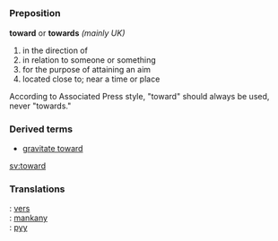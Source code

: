 =={{en}}==

===Preposition===
'''toward''' or '''towards''' ''(mainly UK)''
# in the direction of
# in relation to someone or something
# for the purpose of attaining an aim
# located close to; near a time or place

According to Associated Press style, "toward" should always be used, never "towards."

===Derived terms===
*[[gravitate toward]] <!--Is UK form the plural form only? [[gravitate towards]] (UK)-->
<!--to get closer philisophically or to be in some way attracted to something or someone-->

[[sv:toward]]

=== Translations ===
{{fr}}: [[:fr:vers|vers]]<br />
{{mg}}: [[:mg:mankany|mankany]]<br />
{{mn}}: [[:mn:руу|руу]]<br />